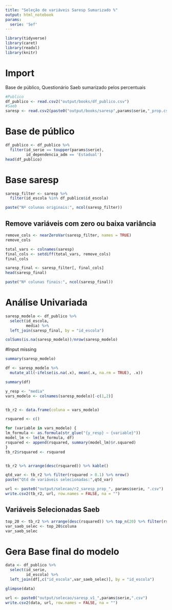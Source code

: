 ---
title: "Seleção de variáveis Saresp Sumarizado %"
output: html_notebook
params:
  serie: '5ef'
---

```{r Library, warning=FALSE, message=FALSE}
library(tidyverse)
library(caret)
library(readxl)
library(knitr)
```

# Import
Base de público, Questionário Saeb sumarizado pelos percentuais

```{r Import}
#Publico
df_publico <- read.csv2("output/books/df_publico.csv")
#Saeb
saresp <- read.csv2(paste0("output/books/saresp",params$serie,"_prop.csv"))
```

# Base de público
```{r Filtra série e escolas estaduais}

df_publico <- df_publico %>% 
  filter(id_serie == toupper(params$serie),
         id_dependencia_adm == 'Estadual')
head(df_publico)
```


# Base saresp
```{r Filtra Saeb}
saresp_filter <- saresp %>% 
  filter(id_escola %in% df_publico$id_escola)

paste("Nº colunas originais:", ncol(saresp_filter))
```

## Remove variáveis com zero ou baixa variância

```{r Colunas removidas Saeb}
remove_cols <- nearZeroVar(saresp_filter, names = TRUE)
remove_cols 
```
```{r Colunas finais Saeb}
total_vars <- colnames(saresp)
final_cols <- setdiff(total_vars, remove_cols)
final_cols
```


```{r Base final Saeb}
saresp_final <- saresp_filter[, final_cols]
head(saresp_final)

paste("Nº colunas finais:", ncol(saresp_final))
```

# Análise Univariada
```{r Cruza público com Saeb}
saresp_modelo <- df_publico %>% 
  select(id_escola,
         media) %>% 
  left_join(saresp_final, by = "id_escola")

colSums(is.na(saresp_modelo))/nrow(saresp_modelo)
```
#Input missing
```{r}
summary(saresp_modelo)
```
```{r}
df <- saresp_modelo %>% 
  mutate_all(~ifelse(is.na(.x), mean(.x, na.rm = TRUE), .x))

summary(df)
```


```{r Parâmetros da regressão univariada Saeb}
y_resp <- "media"
vars_modelo <- colnames(saresp_modelo)[-c(1,2)]


tb_r2 <- data.frame(coluna = vars_modelo)

rsquared <- c()
```

```{r Looping de regressão linear Saeb}
for (variable in vars_modelo) {
lm_formula <- as.formula(str_glue("{y_resp} ~ {variable}"))
model_lm <- lm(lm_formula, df)
rsquared <- append(rsquared, summary(model_lm)$r.squared)
}
tb_r2$rsquared <- rsquared


tb_r2 %>% arrange(desc(rsquared)) %>% kable()
```

```{r}
qtd_var <- tb_r2 %>% filter(rsquared > 0.1) %>% nrow()
paste("Qtd de variáveis selecionadas:",qtd_var)
```

```{r exporta tabela de r2}
url <- paste0("output/selecao/r2_saresp_prop_", params$serie, ".csv")
write.csv2(tb_r2, url, row.names = FALSE, na = "")
```

## Variáveis Selecionadas Saeb
```{r Top 10 e r2 > 5%}
top_20 <- tb_r2 %>% arrange(desc(rsquared)) %>% top_n(20) %>% filter(rsquared >= 0.1) %>% arrange(coluna)
var_saeb_selec <- top_20$coluna
var_saeb_selec
```

# Gera Base final do modelo
```{r Cruza publico com Saeb e Saresp finais}
data <- df_publico %>% 
  select(id_serie,
         id_escola) %>% 
  left_join(df[,c("id_escola",var_saeb_selec)], by = "id_escola")

glimpse(data)
```

```{r Exporta}
url <- paste0("output/selecao/saresp_v1_",params$serie,".csv")
write.csv2(data, url, row.names = FALSE, na = "")

```

